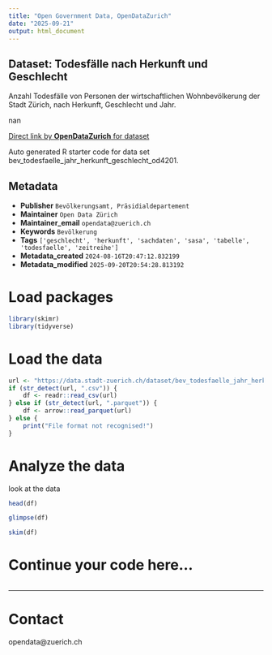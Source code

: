 ```yaml
---
title: "Open Government Data, OpenDataZurich"
date: "2025-09-21"
output: html_document
---
```


## Dataset: Todesfälle nach Herkunft und Geschlecht


Anzahl Todesfälle von Personen der wirtschaftlichen Wohnbevölkerung der Stadt Zürich, nach Herkunft, Geschlecht und Jahr.


nan

[Direct link by **OpenDataZurich** for dataset](https://data.stadt-zuerich.ch/dataset/bev_todesfaelle_jahr_herkunft_geschlecht_od4201)

Auto generated R starter code for data set bev_todesfaelle_jahr_herkunft_geschlecht_od4201.

## Metadata

- **Publisher** `Bevölkerungsamt, Präsidialdepartement`
- **Maintainer** `Open Data Zürich`
- **Maintainer_email** `opendata@zuerich.ch`
- **Keywords** `Bevölk­erung`
- **Tags** `['geschlecht', 'herkunft', 'sachdaten', 'sasa', 'tabelle', 'todesfaelle', 'zeitreihe']`
- **Metadata_created** `2024-08-16T20:47:12.832199`
- **Metadata_modified** `2025-09-20T20:54:28.813192`


# Load packages

```r
library(skimr)
library(tidyverse)
```

# Load the data

```r
url <- "https://data.stadt-zuerich.ch/dataset/bev_todesfaelle_jahr_herkunft_geschlecht_od4201/download/BEV420OD4201.csv"
if (str_detect(url, ".csv")) {
    df <- readr::read_csv(url)
} else if (str_detect(url, ".parquet")) {
    df <- arrow::read_parquet(url)
} else {
    print("File format not recognised!")
}
```

# Analyze the data

look at the data
```r
head(df)
```

```r
glimpse(df)
```

```r
skim(df)
```

# Continue your code here...

```r

```

------------------------------------------------------------------------

# Contact

opendata@zuerich.ch
